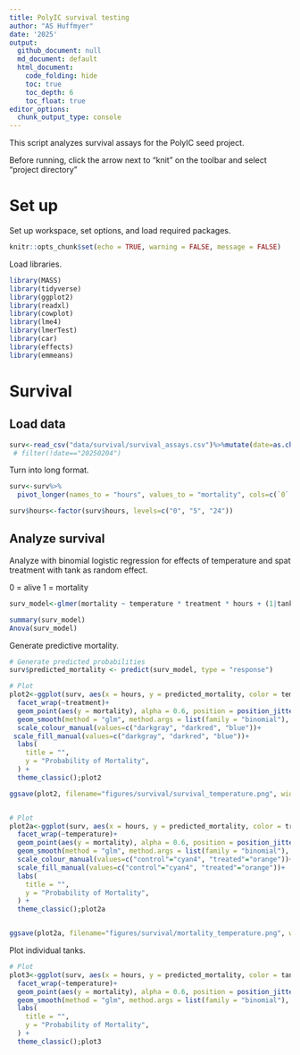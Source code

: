 ```yaml
---
title: PolyIC survival testing
author: "AS Huffmyer"
date: '2025'
output:
  github_document: null
  md_document: default
  html_document:
    code_folding: hide
    toc: true
    toc_depth: 6
    toc_float: true
editor_options: 
  chunk_output_type: console
---
```


This script analyzes survival assays for the PolyIC seed project. 

Before running, click the arrow next to "knit" on the toolbar and select "project directory"


# Set up 

Set up workspace, set options, and load required packages.    
```r
knitr::opts_chunk$set(echo = TRUE, warning = FALSE, message = FALSE)
```

Load libraries. 
```r
library(MASS) 
library(tidyverse)
library(ggplot2)
library(readxl)
library(cowplot)
library(lme4)
library(lmerTest)
library(car)
library(effects)
library(emmeans)
```

# Survival 

## Load data 

```r
surv<-read_csv("data/survival/survival_assays.csv")%>%mutate(date=as.character(date))%>%select(!notes)#%>%
 # filter(!date=="20250204")
```

Turn into long format. 

```r
surv<-surv%>%
  pivot_longer(names_to = "hours", values_to = "mortality", cols=c(`0`:`24`))

surv$hours<-factor(surv$hours, levels=c("0", "5", "24"))
```

## Analyze survival 

Analyze with binomial logistic regression for effects of temperature and spat treatment with tank as random effect. 

0 = alive
1 = mortality 

```r
surv_model<-glmer(mortality ~ temperature * treatment * hours + (1|tank) + (1|treatment:tank), family = binomial(link = "logit"), data=surv)

summary(surv_model)
Anova(surv_model)
```

Generate predictive mortality. 

```r
# Generate predicted probabilities
surv$predicted_mortality <- predict(surv_model, type = "response")

# Plot
plot2<-ggplot(surv, aes(x = hours, y = predicted_mortality, color = temperature, fill = temperature, group=temperature)) +
  facet_wrap(~treatment)+
  geom_point(aes(y = mortality), alpha = 0.6, position = position_jitter(height = 0.03)) +
  geom_smooth(method = "glm", method.args = list(family = "binomial"), se = TRUE) +
  scale_colour_manual(values=c("darkgray", "darkred", "blue"))+
 scale_fill_manual(values=c("darkgray", "darkred", "blue"))+
  labs(
    title = "",
    y = "Probability of Mortality",
  ) +
  theme_classic();plot2

ggsave(plot2, filename="figures/survival/survival_temperature.png", width=6, height=5)


# Plot
plot2a<-ggplot(surv, aes(x = hours, y = predicted_mortality, color = treatment, fill = treatment, group=treatment)) +
  facet_wrap(~temperature)+
  geom_point(aes(y = mortality), alpha = 0.6, position = position_jitter(height = 0.03)) +
  geom_smooth(method = "glm", method.args = list(family = "binomial"), se = TRUE) +
  scale_colour_manual(values=c("control"="cyan4", "treated"="orange"))+
  scale_fill_manual(values=c("control"="cyan4", "treated"="orange"))+
  labs(
    title = "",
    y = "Probability of Mortality",
  ) +
  theme_classic();plot2a 


ggsave(plot2a, filename="figures/survival/mortality_temperature.png", width=6, height=5)
```

Plot individual tanks. 

```r
# Plot
plot3<-ggplot(surv, aes(x = hours, y = predicted_mortality, color = tank, fill = tank, group=tank)) +
  facet_wrap(~temperature)+
  geom_point(aes(y = mortality), alpha = 0.6, position = position_jitter(height = 0.03)) +
  geom_smooth(method = "glm", method.args = list(family = "binomial"), se = TRUE) +
  labs(
    title = "",
    y = "Probability of Mortality",
  ) +
  theme_classic();plot3
```



